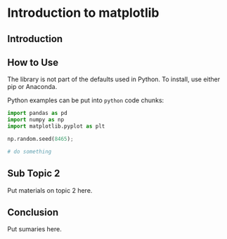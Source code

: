 # Introduction to matplotlib


## Introduction


## How to Use

The library is not part of the defaults used in Python. To install, use either pip or Anaconda.

Python examples can be put into `python` code chunks:

```python
import pandas as pd
import numpy as np
import matplotlib.pyplot as plt

np.random.seed(8465);

# do something
```

## Sub Topic 2

Put materials on topic 2 here.

## Conclusion

Put sumaries here.
